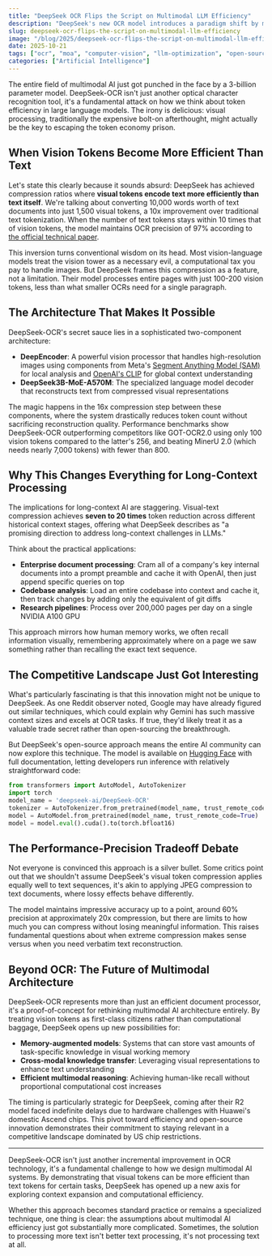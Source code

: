 ```yaml
---
title: "DeepSeek OCR Flips the Script on Multimodal LLM Efficiency"
description: "DeepSeek's new OCR model introduces a paradigm shift by making visual tokens more efficient than text tokens, challenging traditional assumptions in multimodal AI architecture."
slug: deepseek-ocr-flips-the-script-on-multimodal-llm-efficiency
image: "/blog/2025/deepseek-ocr-flips-the-script-on-multimodal-llm-efficiency.webp"
date: 2025-10-21
tags: ["ocr", "moa", "computer-vision", "llm-optimization", "open-source-ai"]
categories: ["Artificial Intelligence"]
---
```


The entire field of multimodal AI just got punched in the face by a 3-billion parameter model. DeepSeek-OCR isn't just another optical character recognition tool, it's a fundamental attack on how we think about token efficiency in large language models. The irony is delicious: visual processing, traditionally the expensive bolt-on afterthought, might actually be the key to escaping the token economy prison.

## When Vision Tokens Become More Efficient Than Text

Let's state this clearly because it sounds absurd: DeepSeek has achieved compression ratios where **visual tokens encode text more efficiently than text itself**. We're talking about converting 10,000 words worth of text documents into just 1,500 visual tokens, a 10x improvement over traditional text tokenization. When the number of text tokens stays within 10 times that of vision tokens, the model maintains OCR precision of 97% according to [the official technical paper](https://github.com/deepseek-ai/DeepSeek-OCR/blob/main/DeepSeek_OCR_paper.pdf).

This inversion turns conventional wisdom on its head. Most vision-language models treat the vision tower as a necessary evil, a computational tax you pay to handle images. But DeepSeek frames this compression as a feature, not a limitation. Their model processes entire pages with just 100-200 vision tokens, less than what smaller OCRs need for a single paragraph.

## The Architecture That Makes It Possible

DeepSeek-OCR's secret sauce lies in a sophisticated two-component architecture:

- **DeepEncoder**: A powerful vision processor that handles high-resolution images using components from Meta's [Segment Anything Model (SAM)](https://segment-anything.com) for local analysis and [OpenAI's CLIP](http://OpenAI's%20CLIP) for global context understanding
- **DeepSeek3B-MoE-A570M**: The specialized language model decoder that reconstructs text from compressed visual representations

The magic happens in the 16x compression step between these components, where the system drastically reduces token count without sacrificing reconstruction quality. Performance benchmarks show DeepSeek-OCR outperforming competitors like GOT-OCR2.0 using only 100 vision tokens compared to the latter's 256, and beating MinerU 2.0 (which needs nearly 7,000 tokens) with fewer than 800.


## Why This Changes Everything for Long-Context Processing

The implications for long-context AI are staggering. Visual-text compression achieves **seven to 20 times** token reduction across different historical context stages, offering what DeepSeek describes as "a promising direction to address long-context challenges in LLMs."

Think about the practical applications:

- **Enterprise document processing**: Cram all of a company's key internal documents into a prompt preamble and cache it with OpenAI, then just append specific queries on top
- **Codebase analysis**: Load an entire codebase into context and cache it, then track changes by adding only the equivalent of git diffs
- **Research pipelines**: Process over 200,000 pages per day on a single NVIDIA A100 GPU

This approach mirrors how human memory works, we often recall information visually, remembering approximately where on a page we saw something rather than recalling the exact text sequence.

## The Competitive Landscape Just Got Interesting

What's particularly fascinating is that this innovation might not be unique to DeepSeek. As one Reddit observer noted, Google may have already figured out similar techniques, which could explain why Gemini has such massive context sizes and excels at OCR tasks. If true, they'd likely treat it as a valuable trade secret rather than open-sourcing the breakthrough.

But DeepSeek's open-source approach means the entire AI community can now explore this technique. The model is available on [Hugging Face](https://huggingface.co/deepseek-ai/DeepSeek-OCR) with full documentation, letting developers run inference with relatively straightforward code:

```python
from transformers import AutoModel, AutoTokenizer
import torch
model_name = 'deepseek-ai/DeepSeek-OCR'
tokenizer = AutoTokenizer.from_pretrained(model_name, trust_remote_code=True)
model = AutoModel.from_pretrained(model_name, trust_remote_code=True)
model = model.eval().cuda().to(torch.bfloat16)
```

## The Performance-Precision Tradeoff Debate

Not everyone is convinced this approach is a silver bullet. Some critics point out that we shouldn't assume DeepSeek's visual token compression applies equally well to text sequences, it's akin to applying JPEG compression to text documents, where lossy effects behave differently.

The model maintains impressive accuracy up to a point, around 60% precision at approximately 20x compression, but there are limits to how much you can compress without losing meaningful information. This raises fundamental questions about when extreme compression makes sense versus when you need verbatim text reconstruction.


## Beyond OCR: The Future of Multimodal Architecture

DeepSeek-OCR represents more than just an efficient document processor, it's a proof-of-concept for rethinking multimodal AI architecture entirely. By treating vision tokens as first-class citizens rather than computational baggage, DeepSeek opens up new possibilities for:

- **Memory-augmented models**: Systems that can store vast amounts of task-specific knowledge in visual working memory
- **Cross-modal knowledge transfer**: Leveraging visual representations to enhance text understanding
- **Efficient multimodal reasoning**: Achieving human-like recall without proportional computational cost increases

The timing is particularly strategic for DeepSeek, coming after their R2 model faced indefinite delays due to hardware challenges with Huawei's domestic Ascend chips. This pivot toward efficiency and open-source innovation demonstrates their commitment to staying relevant in a competitive landscape dominated by US chip restrictions.

---

DeepSeek-OCR isn't just another incremental improvement in OCR technology, it's a fundamental challenge to how we design multimodal AI systems. By demonstrating that visual tokens can be more efficient than text tokens for certain tasks, DeepSeek has opened up a new axis for exploring context expansion and computational efficiency.

Whether this approach becomes standard practice or remains a specialized technique, one thing is clear: the assumptions about multimodal AI efficiency just got substantially more complicated. Sometimes, the solution to processing more text isn't better text processing, it's not processing text at all.